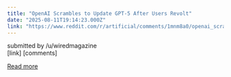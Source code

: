 ```yaml
---
title: "OpenAI Scrambles to Update GPT-5 After Users Revolt"
date: "2025-08-11T19:14:23.000Z"
link: "https://www.reddit.com/r/artificial/comments/1mnm8a0/openai_scrambles_to_update_gpt5_after_users_revolt/"
---
```


submitted by    /u/wiredmagazine  
 [link]   [comments]

[Read more](https://www.reddit.com/r/artificial/comments/1mnm8a0/openai_scrambles_to_update_gpt5_after_users_revolt/)
